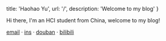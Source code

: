 
  title: 'Haohao Yu',
  url: '/',
  description: 'Welcome to my blog'
}


<!-- content starts from here -->

Hi there, I'm an HCI student from China, welcome to my blog! 

[email](mailto:haohao.yu@qq.com) · [ins](https://www.instagram.com/haohao.yu1123/)  · [douban](https://www.douban.com/people/weizhishux) · [bilibili](https://space.bilibili.com/280293477?spm_id_from=333.999.0.0) 




